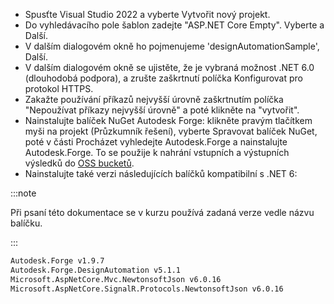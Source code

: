 
- Spusťte Visual Studio 2022 a vyberte Vytvořit nový projekt.
- Do vyhledávacího pole šablon zadejte "ASP.NET Core Empty". Vyberte a Další.
- V dalším dialogovém okně ho pojmenujeme 'designAutomationSample', Další.
- V dalším dialogovém okně se ujistěte, že je vybraná možnost .NET 6.0 (dlouhodobá podpora), a zrušte zaškrtnutí políčka Konfigurovat pro protokol HTTPS.
- Zakažte používání příkazů nejvyšší úrovně zaškrtnutím políčka "Nepoužívat příkazy nejvyšší úrovně" a poté klikněte na "vytvořit".
- Nainstalujte balíček NuGet Autodesk Forge: klikněte pravým tlačítkem myši na projekt (Průzkumník řešení), vyberte Spravovat balíček NuGet, poté v části Procházet vyhledejte Autodesk.Forge a nainstalujte Autodesk.Forge. To se použije k nahrání vstupních a výstupních výsledků do [OSS bucketů](https://aps.autodesk.com/en/docs/data/v2/developers_guide/basics/).
- Nainstalujte také verzi následujících balíčků kompatibilní s .NET 6:



:::note

Při psaní této dokumentace se v kurzu používá zadaná verze vedle názvu balíčku.


:::



```bash
Autodesk.Forge v1.9.7
Autodesk.Forge.DesignAutomation v5.1.1
Microsoft.AspNetCore.Mvc.NewtonsoftJson v6.0.16
Microsoft.AspNetCore.SignalR.Protocols.NewtonsoftJson v6.0.16
```

<ResponsiveVideo src={PreviewUrl} />
